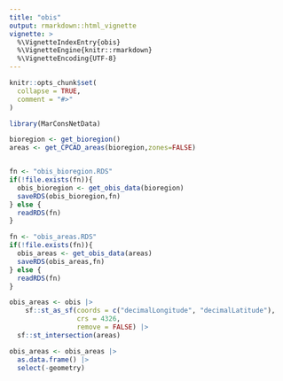 ```yaml
---
title: "obis"
output: rmarkdown::html_vignette
vignette: >
  %\VignetteIndexEntry{obis}
  %\VignetteEngine{knitr::rmarkdown}
  %\VignetteEncoding{UTF-8}
---
```


```r
knitr::opts_chunk$set(
  collapse = TRUE,
  comment = "#>"
)
```

```r
library(MarConsNetData)
```


```r
bioregion <- get_bioregion()
areas <- get_CPCAD_areas(bioregion,zones=FALSE)


fn <- "obis_bioregion.RDS"
if(!file.exists(fn)){
  obis_bioregion <- get_obis_data(bioregion)
  saveRDS(obis_bioregion,fn)
} else {
  readRDS(fn)
}

fn <- "obis_areas.RDS"
if(!file.exists(fn)){
  obis_areas <- get_obis_data(areas)
  saveRDS(obis_areas,fn)
} else {
  readRDS(fn)
}

```
```r
obis_areas <- obis |>
    sf::st_as_sf(coords = c("decimalLongitude", "decimalLatitude"),
                 crs = 4326,
                 remove = FALSE) |> 
  sf::st_intersection(areas)

obis_areas <- obis_areas |> 
  as.data.frame() |> 
  select(-geometry)
```

